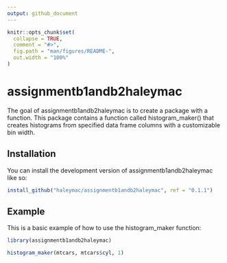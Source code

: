 ```yaml
---
output: github_document
---
```


<!-- README.md is generated from README.Rmd. Please edit that file -->

```r
knitr::opts_chunk$set(
  collapse = TRUE,
  comment = "#>",
  fig.path = "man/figures/README-",
  out.width = "100%"
)
```

# assignmentb1andb2haleymac

<!-- badges: start -->
<!-- badges: end -->

The goal of assignmentb1andb2haleymac is to create a package with a function. This package contains a function called histogram_maker() that creates histograms from specified data frame columns with a customizable bin width. 

## Installation

You can install the development version of assignmentb1andb2haleymac like so:

``` r
install_github("haleymac/assignmentb1andb2haleymac", ref = "0.1.1")
```

## Example

This is a basic example of how to use the histogram_maker function:

```r
library(assignmentb1andb2haleymac)

histogram_maker(mtcars, mtcars$cyl, 1)
```
